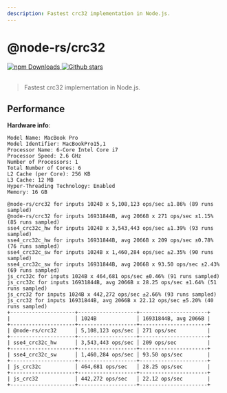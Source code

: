 ```yaml
---
description: Fastest crc32 implementation in Node.js.
---
```


# @node-rs/crc32

<a href="https://www.npmjs.com/package/@node-rs/crc32" target="_blank">
  <img alt="npm Downloads" src="https://img.shields.io/npm/dm/@node-rs/crc32" />
</a>
<a href="https://github.com/napi-rs/node-rs" target="_blank">
  <img
    alt="Github stars"
    src="https://img.shields.io/github/stars/napi-rs/node-rs?style=social"
  />
</a>

<br />
<br />

> Fastest crc32 implementation in Node.js.

## Performance

**Hardware info**:

```
Model Name: MacBook Pro
Model Identifier: MacBookPro15,1
Processor Name: 6-Core Intel Core i7
Processor Speed: 2.6 GHz
Number of Processors: 1
Total Number of Cores: 6
L2 Cache (per Core): 256 KB
L3 Cache: 12 MB
Hyper-Threading Technology: Enabled
Memory: 16 GB
```

```text highlight={14}
@node-rs/crc32 for inputs 1024B x 5,108,123 ops/sec ±1.86% (89 runs sampled)
@node-rs/crc32 for inputs 16931844B, avg 2066B x 271 ops/sec ±1.15% (85 runs sampled)
sse4_crc32c_hw for inputs 1024B x 3,543,443 ops/sec ±1.39% (93 runs sampled)
sse4_crc32c_hw for inputs 16931844B, avg 2066B x 209 ops/sec ±0.78% (76 runs sampled)
sse4_crc32c_sw for inputs 1024B x 1,460,284 ops/sec ±2.35% (90 runs sampled)
sse4_crc32c_sw for inputs 16931844B, avg 2066B x 93.50 ops/sec ±2.43% (69 runs sampled)
js_crc32c for inputs 1024B x 464,681 ops/sec ±0.46% (91 runs sampled)
js_crc32c for inputs 16931844B, avg 2066B x 28.25 ops/sec ±1.64% (51 runs sampled)
js_crc32 for inputs 1024B x 442,272 ops/sec ±2.66% (93 runs sampled)
js_crc32 for inputs 16931844B, avg 2066B x 22.12 ops/sec ±5.20% (40 runs sampled)
+---------------------+-------------------+----------------------+
|                     │ 1024B             │ 16931844B, avg 2066B |
+---------------------+-------------------+----------------------+
| @node-rs/crc32      │ 5,108,123 ops/sec │ 271 ops/sec          |
+---------------------+-------------------+----------------------+
| sse4_crc32c_hw      │ 3,543,443 ops/sec │ 209 ops/sec          |
+---------------------+-------------------+----------------------+
| sse4_crc32c_sw      │ 1,460,284 ops/sec │ 93.50 ops/sec        |
+---------------------+-------------------+----------------------+
| js_crc32c           │ 464,681 ops/sec   │ 28.25 ops/sec        |
+---------------------+-------------------+----------------------+
| js_crc32            │ 442,272 ops/sec   │ 22.12 ops/sec        |
+---------------------+-------------------+----------------------+
```
